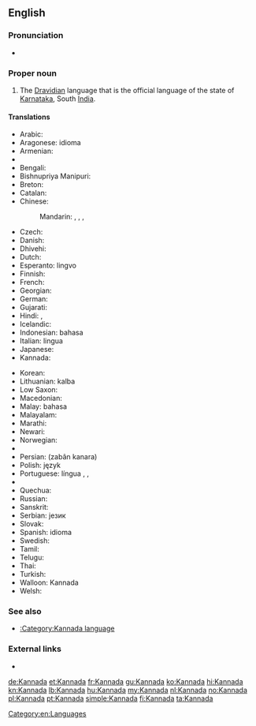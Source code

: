 {{also|kannada}}
==English==

===Pronunciation===
* {{audio|En-us-Kannada.ogg|Audio (US)}}

===Proper noun===
{{wikipedia|Kannada language}}
{{en-proper noun}}

# The [[Dravidian]] language that is the official language of the state of [[Karnataka]], South [[India]].

====Translations====
{{trans-top|language}}
* Arabic: {{t|ar|الكانادا|f|tr=al-kanada}}
* Aragonese: idioma {{t-|an|canarés|xs=Aragonese}}
* Armenian: {{t-|hy|կաննադա|tr=kannada}}
* {{trreq|as}}
* Bengali: {{t-|bn|কন্নড় ভাষা|tr=kônnôŗô bhasha|sc=Beng|xs=Bengali}}
* Bishnupriya Manipuri: {{tø|bpy|কন্নড় ঠার|sc=Beng|tr=kannaṛa ṭhāra}}
* Breton: {{t|br|kannadeg|xs=Breton}}
* Catalan: {{t|ca|kanara}}
* Chinese:
*: Mandarin: {{t|cmn|卡納達語|sc=Hani}}, {{t|cmn|卡纳达语|tr=Kǎnàdá-yǔ|sc=Hani}}, {{t|cmn|坎那達語|sc=Hani}}, {{t|cmn|坎那达语|tr=Kǎnnàdá-yǔ|sc=Hani}}
* Czech: {{t|cs|kannadština}}
* Danish: {{t-|da|kannada}}
* Dhivehi: {{tø|dv|ކައްނަޑާ|tr=ka‘naḍā}}
* Dutch: {{t+|nl|Kannada}}
* Esperanto: {{t|eo|Kanara|xs=Esperanto}} lingvo
* Finnish: {{t+|fi|kannada}}
* French: {{t+|fr|kannada|m}}
* Georgian: {{t|ka|კანადა|tr=kanada|sc=Geor|xs=Georgian}}
* German: {{t+|de|Kannada|n}}
* Gujarati: {{t|gu|કન્નડ|sc=Gujr|xs=Gujarati}} {{t+|gu|ભાષા|sc=Gujr|xs=Gujarati}}
* Hindi: {{t+|hi|कन्नड|tr=kannaɖa|xs=Hindi}}, {{t|hi|कन्नड़ भाषा|tr=kannaɖa bhāṣā|xs=Hindi}}
* Icelandic: {{t|is|kanaríska}}
* Indonesian: bahasa {{t-|id|Kannada|xs=Indonesian}}
* Italian: lingua {{t-|it|kannada}}
* Japanese: {{t+|ja|カンナダ語|tr=Kannada-go}}
* Kannada: {{t+|kn|ಕನ್ನಡ|tr=kannaḍa|sc=Knda|xs=Kannada}}
{{trans-mid}}
* Korean: {{t|ko|칸나다어|tr=Kannada-eo|sc=Hang}}
* Lithuanian: {{t+|lt|kanadų|xs=Lithuanian}} kalba
* Low Saxon: {{tø|nds|Kannada}}
* Macedonian: {{t|mk|канада}}
* Malay: bahasa {{t-|ms|Kannada|xs=Malay}}
* Malayalam: {{t|ml|കന്നഡ|sc=Mlym|xs=Malayalam}}
* Marathi: {{t-|mr|कन्नड|sc=Deva|xs=Marathi}} {{t+|mr|भाषा|sc=Deva|xs=Marathi|tr=kannaḍa bhāṣā}}
* Newari: {{tø|new|कन्नड|sc=Deva}} {{tø|new|भाषा|sc=Deva|tr=kannaḍa bhāṣā}}
* Norwegian: {{t-|no|kannada}}
* {{trreq|or}}
* Persian: {{fa-Arab|[[زبان کانارا]]}} (zabân kanara)
* Polish: język {{t-|pl|kannada}}
* Portuguese: língua {{t|pt|canaresa}}, {{t|pt|canará|m}}, {{t+|pt|canarês|m}}
* {{trreq|pa}}
* Quechua: {{t|qu|kannada simi|xs=Quechua}}
* Russian: {{t+|ru|каннада|m|tr=kánnada}}
* Sanskrit: {{tø|sa|कन्नड|sc=Deva|tr=kannaḍa}}
* Serbian: {{t|sr|канада|sc=Cyrl}} језик
* Slovak: {{t|sk|kannadčina}}
* Spanish: idioma {{t|es|canarés}}
* Swedish: {{t-|sv|kannada}}
* Tamil: {{t|ta|கன்னடம்|xs=Tamil|tr=kaṉṉaṭam}}
* Telugu: {{t|te|కన్నడ భాష|tr=kannaḍa bhāṣa}}
* Thai: {{t|th|ภาษากันนาดา|tr=paasăa gannaadaa}}
* Turkish: {{t-|tr|Kannada}} {{t-|tr|dili}}
* Walloon: Kannada
* Welsh: {{t-|cy|kannada|xs=Welsh}}
{{trans-bottom}}

===See also===
{{interwiktionary|code=kn}}
* [[:Category:Kannada language]]

===External links===
* {{ISO 639|link=Ethnologue|1code=kn|code=kan}}

[[Category:en:Languages]]

[[de:Kannada]]
[[et:Kannada]]
[[fr:Kannada]]
[[gu:Kannada]]
[[ko:Kannada]]
[[hi:Kannada]]
[[kn:Kannada]]
[[lb:Kannada]]
[[hu:Kannada]]
[[my:Kannada]]
[[nl:Kannada]]
[[no:Kannada]]
[[pl:Kannada]]
[[pt:Kannada]]
[[simple:Kannada]]
[[fi:Kannada]]
[[ta:Kannada]]